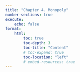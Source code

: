 ```yaml
---
title: "Chapter 4. Monopoly"
number-sections: true
execute:
    echo: false
format:
    html:
        toc: true
        toc-depth: 3
        toc-title: "Content"
        # toc-expand: true
        toc-location: "left"
        # embed-resources: true
---
```


